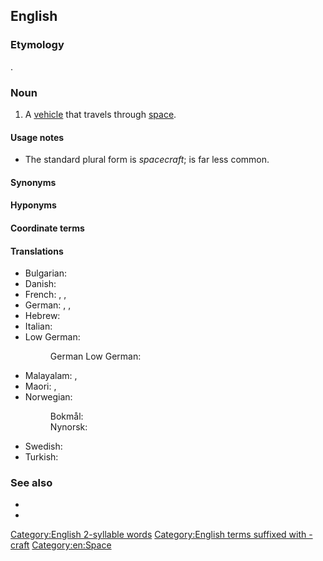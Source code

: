 ==English==
{{wikipedia}}

===Etymology===
{{compound|en|space|craft}}.

===Noun===
{{en-noun|spacecraft|s}}

# A [[vehicle]] that travels through [[space]].

====Usage notes====
* The standard plural form is ''spacecraft''; {{m|en|spacecrafts}} is far less common.

====Synonyms====
{{col3|en|
|spaceship
|space vehicle
|space vessel
}}

====Hyponyms====
{{col3|en|
|starcraft
|starship
|star vessel
|starliner
|spaceliner
|spaceplane
|space capsule
|space shuttle
|cycler
}}

====Coordinate terms====
{{col3|en|
|spacesuit
|space station
}}

====Translations====
{{trans-top-see|vehicle that travels through space|spaceship}}
* Bulgarian: {{t|bg|космически кораб|m}}
* Danish: {{t+|da|rumfartøj|n}}
* French: {{t+|fr|astronef|m}}, {{t+|fr|spationef|m}}, {{t+|fr|véhicule spatial|m}}
* German: {{t+|de|Raumfahrzeug|n}}, {{t|de|Weltraumfahrzeug|n}}, {{t|de|Weltraumflugkörper|m}}
* Hebrew: {{t+|he|חללית|f|tr=khalalít}}
* Italian: {{t|it|spazionave|f}}
* Low German:
*: German Low German: {{t|nds-de|Ruumfohrtüüg|n}}
{{trans-mid}}
* Malayalam: {{t|ml|ബഹിരാകാശപേടകം}}, {{t|ml|ബഹിരാകാശവാഹനം}}
* Maori: {{t|mi|waka tuarangi}}, {{t|mi|waka ātea }}
* Norwegian:
*: Bokmål: {{t|nb|romfartøy|n}}
*: Nynorsk: {{t|nn|romfartøy|n}}
* Swedish: {{t+|sv|rymdfarkost|n}}
* Turkish: {{t+|tr|uzay aracı}}
{{trans-bottom}}

===See also===
* {{l|en|space shuttle}}
* {{l|en|timeship}}

[[Category:English 2-syllable words]]
[[Category:English terms suffixed with -craft]]
[[Category:en:Space]]
